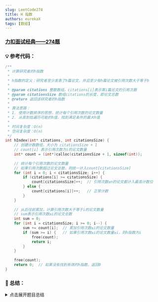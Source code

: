 ```yaml
---
slug: LeetCode274
title: H 指数
authors: eurekaX
tags: [数组]
---
```



### <B2>[力扣面试经典——274题](https://leetcode.cn/problems/h-index/description/?envType=study-plan-v2&envId=top-interview-150 "力扣")</B2>

<!-- truncate -->


### 💡 参考代码：

```c
/**
 * 计算研究者的h指数
 * 
 * h指数的定义：研究者至少发表了h篇论文，并且至少有h篇论文被引用次数大于等于h
 * 
 * @param citations 整数数组，citations[i]表示第i篇论文的引用次数
 * @param citationsSize 数组citations的长度，即论文总数
 * @return 返回该研究者的h指数
 * 
 * 算法思路：
 * 1. 使用计数排序的思想，统计每个引用次数的论文数量
 * 2. 从高到低遍历可能的h值，找到满足条件的最大h值
 * 
 * 时间复杂度：O(n)
 * 空间复杂度：O(n)
 */
int hIndex(int* citations, int citationsSize) {
    // 创建计数数组，大小为 citationsSize + 1
    // count[i] 表示引用次数为i的论文数量
    int* count = (int*)calloc(citationsSize + 1, sizeof(int));
    
    // 统计每个引用次数的论文数量
    // 如果引用次数超过论文总数，则统一计入count[citationsSize]
    for (int i = 0; i < citationsSize; i++) {
        if (citations[i] >= citationsSize) {
            count[citationsSize]++;  // 引用次数≥n的论文都计入最高计数位
        } else {
            count[citations[i]]++;   // 正常计数
        }
    }
    
    // 从后往前累加，计算引用次数大于等于i的论文数量
    // sum表示引用次数≥i的论文总数
    int sum = 0;
    for (int i = citationsSize; i >= 0; i--) {
        sum += count[i];  // 累加引用次数≥i的论文数量
        if (sum >= i) {   // 如果引用次数≥i的论文数量≥i，则h指数为i
            free(count);
            return i;
        }
    }
    
    free(count);
    return 0;  // 如果没有找到有效的h指数，返回0
}
```

### 📖 总结：

<details>
<summary>点击展开题目总结</summary>
# 🤔 H 指数

---

## 1️⃣ 题目核心信息

🎯 **功能描述**：根据给定的论文引用次数数组，计算研究者的h指数。h指数是指研究者至少发表了h篇论文，且这h篇论文每篇都被引用至少h次。

📥 **输入输出**：
- **输入**：`int* citations`（论文引用次数数组），`int citationsSize`（论文总数）
- **输出**：返回h指数值

---

## 2️⃣ 实现原理

💡 **核心思路**：使用计数排序的思想，统计每个引用次数的论文数量，然后从高到低查找满足条件的最大h值。

📋 **实现步骤**：
1. 创建大小为`citationsSize + 1`的计数数组，用于统计每个引用次数的论文数量
2. 遍历引用数组，将引用次数超过`citationsSize`的论文统一计入最高计数位
3. 从后往前遍历计数数组，累加引用次数大于等于当前索引的论文总数
4. 当累加和大于等于当前索引时，该索引即为最大的h指数

---

## 3️⃣ 关键点解析

原始思路是遍历每个可能的h值并统计满足条件的论文数量，时间复杂度为O(n²)。最优解使用计数排序思想，将时间复杂度优化到O(n)。

### 🎯 代码技巧
- 计数排序优化：利用引用次数的有限范围特性
- 边界处理：将引用次数超过n的论文统一处理
- 逆序累加：从最大可能的h值开始查找，确保找到最大值

## 4️⃣ 使用场景

### ✅ 适用情况：
- 计算学术评价指标
- 统计分析场景
- 需要评估"数量与质量"综合指标的场景

### ⚠️ 前提条件：
- 输入数组不为空
- 引用次数为非负整数

## 5️⃣ 复杂度分析

- ⏱️ 时间复杂度：O(n)，需要遍历数组两次

- 💾 空间复杂度：O(n)，需要额外的计数数组

## 6️⃣ 注意事项

### 🚩 边界情况：
- 空数组或只有一个元素
- 所有论文引用次数都为0
- 所有论文引用次数都很大

### 💥 易错点：
- 混淆h指数的定义，误以为需要恰好h篇论文引用h次
- 忘记释放动态分配的内存
- 边界条件处理不当，如h值可能为0的情况

## 7⃣ 补充说明

### H 指数解释

假设某研究者发表了 5 篇论文，引用次数分别为：`[3, 0, 6, 1, 5]`

我们要找最大的 `h`，使得至少有 h 篇论文被引用了至少 `h` 次。

尝试几个 `h` 值：

- h = 0：0 篇论文引用 ≥ 0 → 成立（但我们要找最大的 h）
- h = 1：至少 1 篇论文引用 ≥ 1 → 成立（有 4 篇）
- h = 2：至少 2 篇论文引用 ≥ 2 → 成立（有 3 篇）
- h = 3：至少 3 篇论文引用 ≥ 3 → 成立（有 3 篇）
- h = 4：至少 4 篇论文引用 ≥ 4 → 不成立（只有 2 篇）
- h = 5：至少 5 篇论文引用 ≥ 5 → 不成立（只有 2 篇）

所以 h 指数是 3。

### h指数计算示例详解

例子：`citations = [3, 0, 6, 1, 5]`

论文引用次数数组为 `[3, 0, 6, 1, 5]`，共5篇论文。

### 第一步：初始化计数数组

```c
int* count = (int*)calloc(citationsSize + 1, sizeof(int));
```
创建一个长度为 5 + 1 = 6 的数组 count，所有元素初始为 0：
```c
count = [0, 0, 0, 0, 0, 0]
索引:    0  1  2  3  4  5
```

**calloc与malloc的区别**
- `malloc`: 只分配内存，不初始化内容（内存中可能包含随机数据）
- `calloc`: 分配内存后会将所有字节初始化为0

**calloc函数原型：**
```c
void* calloc(size_t num, size_t size);
```

### 第二步：统计每个引用次数的论文数量
```c
for (int i = 0; i < citationsSize; i++) {
    if (citations[i] >= citationsSize) {
        count[citationsSize]++;
    } else {
        count[citations[i]]++;
    }
}
```

逐个处理每篇论文的引用次数：

- `citations[0]` = `3` → `count[3]++` → `count` = `[0, 0, 0, 1, 0, 0]`
- `citations[1]` = `0` → `count[0]++` → `count` = `[1, 0, 0, 1, 0, 0]`
- `citations[2]` = `6` → `6` >= `5` → `count[5]++` → `count` = `[1, 0, 0, 1, 0, 1]`
- `citations[3]` = `1` → `count[1]++` → `count` = `[1, 1, 0, 1, 0, 1]`
- `citations[4]` = `5` → `count[5]++` → `count` = `[1, 1, 0, 1, 0, 2]`
最终 count 数组为：

```c
count = [1, 1, 0, 1, 0, 2]
索引:    0  1  2  3  4  5
```

这表示：

- 引用次数为 0 的论文有 1 篇
- 引用次数为 1 的论文有 1 篇
- 引用次数为 2 的论文有 0 篇
- 引用次数为 3 的论文有 1 篇
- 引用次数为 4 的论文有 0 篇
- 引用次数 ≥ 5 的论文有 2 篇

### 第三步：从后往前累加，找最大的 h
```c
int sum = 0;
for (int i = citationsSize; i >= 0; i--) {
    sum += count[i];
    if (sum >= i) {
        free(count);
        return i;
    }
}
```
从 `i = 5` 开始往下检查：

- i = 5:

`sum += count[5]` → `sum = 0 + 2 = 2`
- 判断 `sum >= i` → `2 >= 5`？ ❌ 不成立
- i = 4:

- `sum += count[4]` → `sum = 2 + 0 = 2`
- 判断 `sum >= i` → `2 >= 4`？ ❌ 不成立
- i = 3:

- `sum += count[3]` → `sum = 2 + 1 = 3`
- 判断 `sum >= i` → `3 >= 3`？ ✅ 成立！返回 3
结果
函数返回 `3`，这就是该研究者的 `h` 指数。

验证一下
引用次数数组：[3, 0, 6, 1, 5]

我们检查是否有至少 3 篇论文引用次数 ≥ 3：

- 论文1: 3 ≥ 3 ✅
- 论文2: 0 ≥ 3 ❌
- 论文3: 6 ≥ 3 ✅
- 论文4: 1 ≥ 3 ❌
- 论文5: 5 ≥ 3 ✅

有 3 篇论文满足条件，所以 h 指数确实是 3。

### 最初思路
惭愧，这题我最初没做出来，题目理解都是错的，上面的最优解自然是AI给，下面这个我最初的思路，经过AI完善逻辑后的代码：
```c
int hIndex(int* citations, int citationsSize) {
    int maxH = 0;
    
    // 尝试每个可能的h值（从0到citationsSize）
    for (int h = 0; h <= citationsSize; h++) {
        int count = 0;
        
        // 计算引用次数>=h的论文数量
        for (int i = 0; i < citationsSize; i++) {
            if (citations[i] >= h) {
                count++;
            }
        }
        
        // 如果引用次数>=h的论文数量>=h，则h是一个有效值
        if (count >= h) {
            if (h > maxH) {
                maxH = h;
            }
        }
    }
    
    return maxH;
}
```
### 对H指数计算算法的理解

**算法核心思路**

- **H指数定义**：有h篇论文至少被引用h次，其余论文引用次数不超过h次

- **关键观察**：H指数的取值范围是[0, n]，其中n是论文总数

**算法步骤解析**

**1.构建计数数组**

- 创建长度为 n+1 的数组 count

- count[i] 表示引用次数恰好为 i 的论文数量

- 对于引用次数超过 n 的论文，统一计入 count[n]

**2.统计引用次数分布**

- 遍历 citations 数组

- 对每个引用次数进行计数统计

**3.计算H指数**

- 从后向前遍历 count 数组

- 累计引用次数≥当前下标的文章数量

- 当累计数量≥当前下标时，该下标即为H指数

</details>
